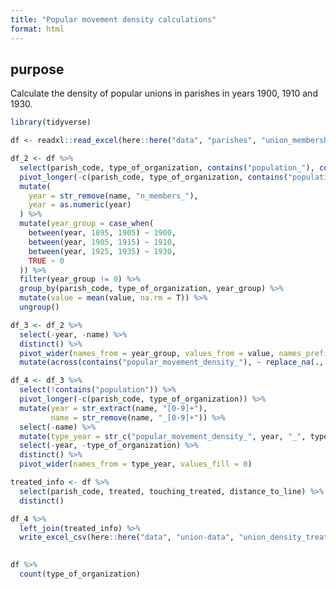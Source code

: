 ```yaml
---
title: "Popular movement density calculations"
format: html
---
```


## purpose

Calculate the density of popular unions in parishes in years 1900, 1910 and 1930.

```r
library(tidyverse)

df <- readxl::read_excel(here::here("data", "parishes", "union_membership_and_treated_groups_merged.xlsx"), sheet = 2)

df_2 <- df %>%
  select(parish_code, type_of_organization, contains("population_"), contains("n_members_")) %>%
  pivot_longer(-c(parish_code, type_of_organization, contains("population_"))) %>%
  mutate(
    year = str_remove(name, "n_members_"),
    year = as.numeric(year)
  ) %>%
  mutate(year_group = case_when(
    between(year, 1895, 1905) ~ 1900,
    between(year, 1905, 1915) ~ 1910,
    between(year, 1925, 1935) ~ 1930,
    TRUE ~ 0
  )) %>%
  filter(year_group != 0) %>%
  group_by(parish_code, type_of_organization, year_group) %>%
  mutate(value = mean(value, na.rm = T)) %>%
  ungroup()

df_3 <- df_2 %>% 
  select(-year, -name) %>% 
  distinct() %>% 
  pivot_wider(names_from = year_group, values_from = value, names_prefix = "popular_movement_density_") %>% 
  mutate(across(contains("popular_movement_density_"), ~ replace_na(., 0)))

df_4 <- df_3 %>% 
  select(!contains("population")) %>% 
  pivot_longer(-c(parish_code, type_of_organization)) %>% 
  mutate(year = str_extract(name, "[0-9]+"),
         name = str_remove(name, "_[0-9]+")) %>% 
  select(-name) %>% 
  mutate(type_year = str_c("popular_movement_density_", year, "_", type_of_organization)) %>% 
  select(-year, -type_of_organization) %>% 
  distinct() %>% 
  pivot_wider(names_from = type_year, values_fill = 0)

treated_info <- df %>%
  select(parish_code, treated, touching_treated, distance_to_line) %>% 
  distinct()

df_4 %>% 
  left_join(treated_info) %>%
  write_excel_csv(here::here("data", "union-data", "union_density_treatment_and_control.csv"))
  

df %>% 
  count(type_of_organization)
```

